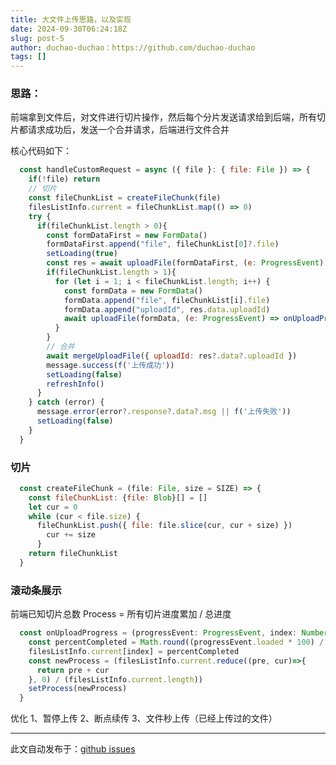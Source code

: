 ```yaml
---
title: 大文件上传思路，以及实现
date: 2024-09-30T06:24:18Z
slug: post-5
author: duchao-duchao：https://github.com/duchao-duchao
tags: []
---
```


### 思路：
前端拿到文件后，对文件进行切片操作，然后每个分片发送请求给到后端，所有切片都请求成功后，发送一个合并请求，后端进行文件合并

核心代码如下：
```js
  const handleCustomRequest = async ({ file }: { file: File }) => {  
    if(!file) return
    // 切片
    const fileChunkList = createFileChunk(file)
    filesListInfo.current = fileChunkList.map(() => 0)
    try {
      if(fileChunkList.length > 0){
        const formDataFirst = new FormData()
        formDataFirst.append("file", fileChunkList[0]?.file)
        setLoading(true)
        const res = await uploadFile(formDataFirst, (e: ProgressEvent) => onUploadProgress(e, 0))
        if(fileChunkList.length > 1){
          for (let i = 1; i < fileChunkList.length; i++) {  
            const formData = new FormData()
            formData.append("file", fileChunkList[i].file)
            formData.append("uploadId", res.data.uploadId)
            await uploadFile(formData, (e: ProgressEvent) => onUploadProgress(e, i))
          }
        }
        // 合并
        await mergeUploadFile({ uploadId: res?.data?.uploadId })
        message.success(f('上传成功'))
        setLoading(false)
        refreshInfo()
      }
    } catch (error) {
      message.error(error?.response?.data?.msg || f('上传失败'))
      setLoading(false)
    }
  }
```

### 切片
```js
  const createFileChunk = (file: File, size = SIZE) => {
    const fileChunkList: {file: Blob}[] = []
    let cur = 0
    while (cur < file.size) {
      fileChunkList.push({ file: file.slice(cur, cur + size) })
        cur += size
      }
    return fileChunkList
  }
```

### 滚动条展示
前端已知切片总数
Process = 所有切片进度累加 /  总进度
```js
  const onUploadProgress = (progressEvent: ProgressEvent, index: Number) => {
    const percentCompleted = Math.round((progressEvent.loaded * 100) / progressEvent.total)
    filesListInfo.current[index] = percentCompleted
    const newProcess = (filesListInfo.current.reduce((pre, cur)=>{
      return pre + cur
    }, 0) / (filesListInfo.current.length))
    setProcess(newProcess)
  }
```

优化
1、暂停上传
2、断点续传
3、文件秒上传（已经上传过的文件）


---
此文自动发布于：<a href="https://github.com/duchao-duchao/dc-blog/issues/5" target="_blank">github issues</a>

